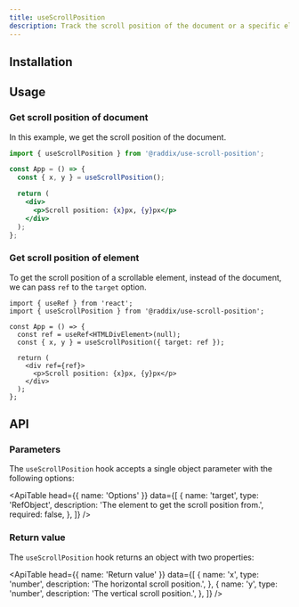 ```yaml
---
title: useScrollPosition
description: Track the scroll position of the document or a specific element.
---
```


## Installation

<Snippet pkg text='@raddix/use-scroll-position' />

## Usage

### Get scroll position of document

In this example, we get the scroll position of the document.

```jsx
import { useScrollPosition } from '@raddix/use-scroll-position';

const App = () => {
  const { x, y } = useScrollPosition();

  return (
    <div>
      <p>Scroll position: {x}px, {y}px</p>
    </div>
  );
};
```

### Get scroll position of element

To get the scroll position of a scrollable element, instead of the document,
we can pass `ref` to the `target` option.

```tsx
import { useRef } from 'react';
import { useScrollPosition } from '@raddix/use-scroll-position';

const App = () => {
  const ref = useRef<HTMLDivElement>(null);
  const { x, y } = useScrollPosition({ target: ref });

  return (
    <div ref={ref}>
      <p>Scroll position: {x}px, {y}px</p>
    </div>
  );
};
```

## API

### Parameters

The `useScrollPosition` hook accepts a single object parameter with the following options:

<ApiTable
  head={{
    name: 'Options'
  }}
  data={[
    {
      name: 'target',
      type: 'RefObject',
      description: 'The element to get the scroll position from.',
      required: false,
    },
  ]}
 />


### Return value

The `useScrollPosition` hook returns an object with two properties:

<ApiTable
  head={{
    name: 'Return value'
  }}
  data={[
    {
      name: 'x',
      type: 'number',
      description: 'The horizontal scroll position.',
    },
    {
      name: 'y',
      type: 'number',
      description: 'The vertical scroll position.',
    },
  ]}
 />